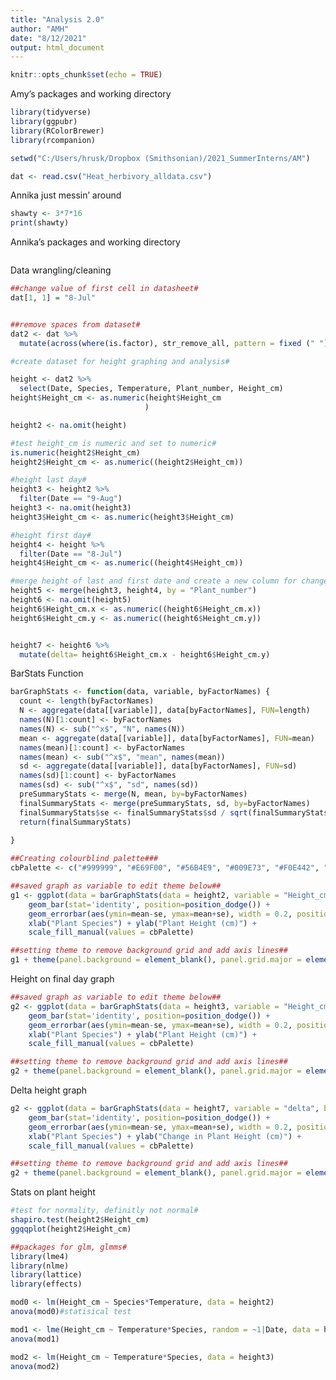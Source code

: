 ```yaml
---
title: "Analysis 2.0"
author: "AMH"
date: "8/12/2021"
output: html_document
---
```


```r
knitr::opts_chunk$set(echo = TRUE)
```


Amy's packages and working directory
```r
library(tidyverse)
library(ggpubr)
library(RColorBrewer)
library(rcompanion)

setwd("C:/Users/hrusk/Dropbox (Smithsonian)/2021_SummerInterns/AM")

dat <- read.csv("Heat_herbivory_alldata.csv")

```


Annika just messin' around 
```r
shawty <- 3*7*16
print(shawty)
```

Annika's packages and working directory
```r

```

Data wrangling/cleaning
```r
##change value of first cell in datasheet#
dat[1, 1] = "8-Jul"


##remove spaces from dataset#
dat2 <- dat %>%
  mutate(across(where(is.factor), str_remove_all, pattern = fixed (" ")))

#create dataset for height graphing and analysis#

height <- dat2 %>%
  select(Date, Species, Temperature, Plant_number, Height_cm)
height$Height_cm <- as.numeric(height$Height_cm
                              )

height2 <- na.omit(height)

#test height_cm is numeric and set to numeric#
is.numeric(height2$Height_cm)
height2$Height_cm <- as.numeric((height2$Height_cm))

#height last day#
height3 <- height2 %>%
  filter(Date == "9-Aug")
height3 <- na.omit(height3)
height3$Height_cm <- as.numeric(height3$Height_cm)

#height first day#
height4 <- height %>%
  filter(Date == "8-Jul")
height4$Height_cm <- as.numeric((height4$Height_cm))

#merge height of last and first date and create a new column for change in height#
height5 <- merge(height3, height4, by = "Plant_number")
height6 <- na.omit(height5)
height6$Height_cm.x <- as.numeric((height6$Height_cm.x))
height6$Height_cm.y <- as.numeric((height6$Height_cm.y))


height7 <- height6 %>% 
  mutate(delta= height6$Height_cm.x - height6$Height_cm.y)

```

BarStats Function
```r

barGraphStats <- function(data, variable, byFactorNames) {
  count <- length(byFactorNames)
  N <- aggregate(data[[variable]], data[byFactorNames], FUN=length)
  names(N)[1:count] <- byFactorNames
  names(N) <- sub("^x$", "N", names(N))
  mean <- aggregate(data[[variable]], data[byFactorNames], FUN=mean)
  names(mean)[1:count] <- byFactorNames
  names(mean) <- sub("^x$", "mean", names(mean))
  sd <- aggregate(data[[variable]], data[byFactorNames], FUN=sd)
  names(sd)[1:count] <- byFactorNames
  names(sd) <- sub("^x$", "sd", names(sd))
  preSummaryStats <- merge(N, mean, by=byFactorNames)
  finalSummaryStats <- merge(preSummaryStats, sd, by=byFactorNames)
  finalSummaryStats$se <- finalSummaryStats$sd / sqrt(finalSummaryStats$N)
  return(finalSummaryStats)
  
}
```


```r
##Creating colourblind palette###
cbPalette <- c("#999999", "#E69F00", "#56B4E9", "#009E73", "#F0E442", "#0072B2", "#D55E00", "#CC79A7")

##saved graph as variable to edit theme below##
g1 <- ggplot(data = barGraphStats(data = height2, variable = "Height_cm", byFactorNames = c("Species", "Temperature")), aes(x=Species, y=mean, fill = Temperature)) +
    geom_bar(stat='identity', position=position_dodge()) +
    geom_errorbar(aes(ymin=mean-se, ymax=mean+se), width = 0.2, position = position_dodge(0.9)) +
    xlab("Plant Species") + ylab("Plant Height (cm)") +
    scale_fill_manual(values = cbPalette) 

##setting theme to remove background grid and add axis lines##    
g1 + theme(panel.background = element_blank(), panel.grid.major = element_blank(), panel.grid.minor = element_blank(), axis.line = element_line(colour = "black"), text = element_text(size = 16),axis.title.y = element_text(margin = margin(t = 0, r = 10, b = 0, l = 0)), axis.title.x = element_text(margin = margin(t = 10, r = 0, b = 0, l = 0)))


```


Height on final day graph
```r
##saved graph as variable to edit theme below##
g2 <- ggplot(data = barGraphStats(data = height3, variable = "Height_cm", byFactorNames = c("Species", "Temperature")), aes(x=Species, y=mean, fill = Temperature)) +
    geom_bar(stat='identity', position=position_dodge()) +
    geom_errorbar(aes(ymin=mean-se, ymax=mean+se), width = 0.2, position = position_dodge(0.9)) +
    xlab("Plant Species") + ylab("Plant Height (cm)") +
    scale_fill_manual(values = cbPalette) 

##setting theme to remove background grid and add axis lines##    
g2 + theme(panel.background = element_blank(), panel.grid.major = element_blank(), panel.grid.minor = element_blank(), axis.line = element_line(colour = "black"), text = element_text(size = 16),axis.title.y = element_text(margin = margin(t = 0, r = 10, b = 0, l = 0)), axis.title.x = element_text(margin = margin(t = 10, r = 0, b = 0, l = 0)))
```
Delta height graph
```r
g2 <- ggplot(data = barGraphStats(data = height7, variable = "delta", byFactorNames = c("Species.x", "Temperature.x")), aes(x=Species.x, y=mean, fill = Temperature.x)) +
    geom_bar(stat='identity', position=position_dodge()) +
    geom_errorbar(aes(ymin=mean-se, ymax=mean+se), width = 0.2, position = position_dodge(0.9)) +
    xlab("Plant Species") + ylab("Change in Plant Height (cm)") +
    scale_fill_manual(values = cbPalette) 

##setting theme to remove background grid and add axis lines##    
g2 + theme(panel.background = element_blank(), panel.grid.major = element_blank(), panel.grid.minor = element_blank(), axis.line = element_line(colour = "black"), text = element_text(size = 16),axis.title.y = element_text(margin = margin(t = 0, r = 10, b = 0, l = 0)), axis.title.x = element_text(margin = margin(t = 10, r = 0, b = 0, l = 0)))


```
Stats on plant height
```r

#test for normality, definitly not normal#
shapiro.test(height2$Height_cm)
ggqqplot(height2$Height_cm)

##packages for glm, glmms#
library(lme4)
library(nlme)
library(lattice)
library(effects)

mod0 <- lm(Height_cm ~ Species*Temperature, data = height2)
anova(mod0)#statisical test 

mod1 <- lme(Height_cm ~ Temperature*Species, random = ~1|Date, data = height2)
anova(mod1)

mod2 <- lm(Height_cm ~ Temperature*Species, data = height3)
anova(mod2)

```


